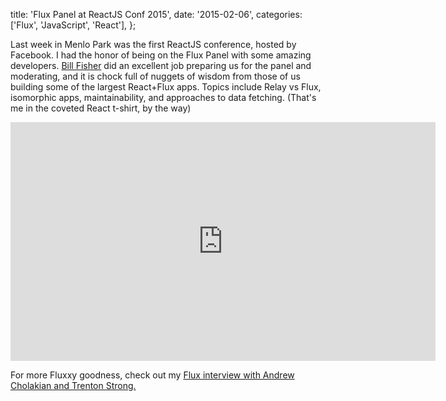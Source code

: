 
  title: 'Flux Panel at ReactJS Conf 2015',
  date: '2015-02-06',
  categories: ['Flux', 'JavaScript', 'React'],
};


Last week in Menlo Park was the first ReactJS conference, hosted by Facebook. I had the honor of being on the Flux Panel with some amazing developers. [Bill Fisher][1] did an excellent job preparing us for the panel and moderating, and it is chock full of nuggets of wisdom from those of us building some of the largest React+Flux apps. Topics include Relay vs Flux, isomorphic apps, maintainability, and approaches to data fetching.
(That's me in the coveted React t-shirt, by the way)

<iframe
  width="680"
  height="382"
  src="https://www.youtube.com/embed/LTj4O7WJJ98"
  frameborder="0"
  allow="accelerometer; autoplay; encrypted-media; gyroscope; picture-in-picture"
  allowfullscreen></iframe>

For more Fluxxy goodness, check out my [Flux interview with
Andrew Cholakian and Trenton Strong.][2]

[1]: https://twitter.com/fisherwebdev
[2]: http://ianobermiller.com/blog/2014/09/15/react-and-flux-interview/ 'React and Flux Interview '
